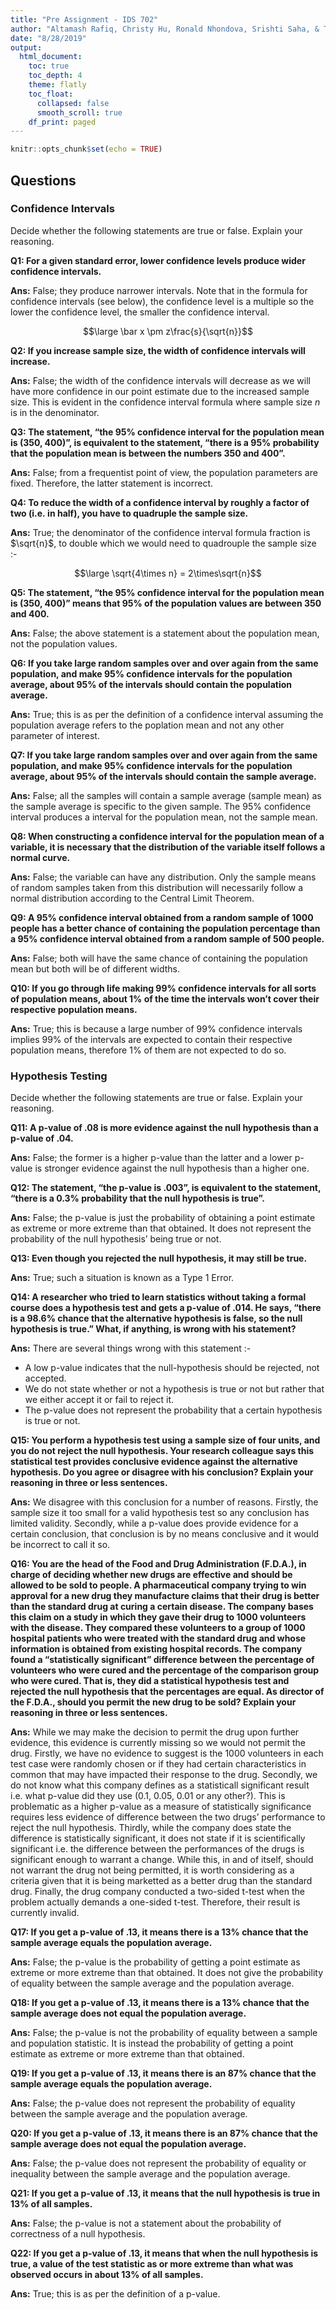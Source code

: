 ```yaml
---
title: "Pre Assignment - IDS 702"
author: "Altamash Rafiq, Christy Hu, Ronald Nhondova, Srishti Saha, & Tien Yu Liu"
date: "8/28/2019"
output:
  html_document:
    toc: true
    toc_depth: 4
    theme: flatly
    toc_float:
      collapsed: false
      smooth_scroll: true
    df_print: paged
---
```


```r
knitr::opts_chunk$set(echo = TRUE)
```

<style type="text/css">
h1.title {
  text-align: center;
}
h4.author {
  font-size: 15px;
  text-align: center;
}
h4.date {
  font-size: 15px;
  text-align: center;
}
</style>

## Questions

### Confidence Intervals

Decide whether the following statements are true or false. Explain your reasoning.

__Q1: For a given standard error, lower confidence levels produce wider confidence intervals.__

__Ans:__ False; they produce narrower intervals. Note that in the formula for confidence intervals (see below), the confidence level is a multiple so the lower the confidence level, the smaller the confidence interval.

$$\large \bar x \pm z\frac{s}{\sqrt{n}}$$

__Q2: If you increase sample size, the width of confidence intervals will increase.__

__Ans:__ False; the width of the confidence intervals will decrease as we will have more confidence in our point estimate due to the increased sample size. This is evident in the confidence interval formula where sample size $n$ is in the denominator.

__Q3: The statement, “the 95% confidence interval for the population mean is (350, 400)”, is equivalent to the statement, “there is a 95% probability that the population mean is between the numbers 350 and 400”.__

__Ans:__ False; from a frequentist point of view, the population parameters are fixed. Therefore, the latter statement is incorrect.

__Q4: To reduce the width of a confidence interval by roughly a factor of two (i.e. in half), you have to quadruple the sample size.__

__Ans:__ True; the denominator of the confidence interval formula fraction is $\sqrt{n}$, to double which we would need to quadrouple the sample size :-

$$\large \sqrt{4\times n} = 2\times\sqrt{n}$$

__Q5: The statement, “the 95% confidence interval for the population mean is (350, 400)” means that 95% of the population values are between 350 and 400.__

__Ans:__ False; the above statement is a statement about the population mean, not the population values.

__Q6: If you take large random samples over and over again from the same population, and make 95% confidence intervals for the population average, about 95% of the intervals should contain the population average.__

__Ans:__ True; this is as per the definition of a confidence interval assuming the population average refers to the poplation mean and not any other parameter of interest.

__Q7: If you take large random samples over and over again from the same population, and make 95% confidence intervals for the population average, about 95% of the intervals should contain the sample average.__

__Ans:__ False; all the samples will contain a sample average (sample mean) as the sample average is specific to the given sample. The 95% confidence interval produces a interval for the population mean, not the sample mean.

__Q8: When constructing a confidence interval for the population mean of a variable, it is necessary that the distribution of the variable itself follows a normal curve.__

__Ans:__ False; the variable can have any distribution. Only the sample means of random samples taken from this distribution will necessarily follow a normal distribution according to the Central Limit Theorem.

__Q9: A 95% confidence interval obtained from a random sample of 1000 people has a better chance of containing the population percentage than a 95% confidence interval obtained from a random sample of 500 people.__

__Ans:__ False; both will have the same chance of containing the population mean but both will be of different widths. 

__Q10: If you go through life making 99% confidence intervals for all sorts of population means, about 1% of the time the intervals won’t cover their respective population means.__

__Ans:__ True; this is because a large number of 99% confidence intervals implies 99% of the intervals are expected to contain their respective population means, therefore 1% of them are not expected to do so.

### Hypothesis Testing

Decide whether the following statements are true or false. Explain your reasoning.

__Q11: A p-value of .08 is more evidence against the null hypothesis than a p-value of .04.__

__Ans:__ False; the former is a higher p-value than the latter and a lower p-value is stronger evidence against the null hypothesis than a higher one.

__Q12: The statement, “the p-value is .003”, is equivalent to the statement, “there is a 0.3% probability that the null hypothesis is true”.__

__Ans:__ False; the p-value is just the probability of obtaining a point estimate as extreme or more extreme than that obtained. It does not represent the probability of the null hypothesis' being true or not.

__Q13: Even though you rejected the null hypothesis, it may still be true.__

__Ans:__ True; such a situation is known as a Type 1 Error.

__Q14: A researcher who tried to learn statistics without taking a formal course does a hypothesis test and gets a p-value of .014. He says, “there is a 98.6% chance that the alternative hypothesis is false, so the null hypothesis is true.” What, if anything, is wrong with his statement?__

__Ans:__ There are several things wrong with this statement :-

* A low p-value indicates that the null-hypothesis should be rejected, not accepted.
* We do not state whether or not a hypothesis is true or not but rather that we either accept it or fail to reject it.
* The p-value does not represent the probability that a certain hypothesis is true or not.

__Q15: You perform a hypothesis test using a sample size of four units, and you do not reject the null hypothesis. Your research colleague says this statistical test provides conclusive evidence against the alternative hypothesis. Do you agree or disagree with his conclusion? Explain your reasoning in three or less sentences.__

__Ans:__ We disagree with this conclusion for a number of reasons. Firstly, the sample size it too small for a valid hypothesis test so any conclusion has limited validity. Secondly, while a p-value does provide evidence for a certain conclusion, that conclusion is by no means conclusive and it would be incorrect to call it so.

__Q16: You are the head of the Food and Drug Administration (F.D.A.), in charge of deciding whether new drugs are effective and should be allowed to be sold to people. A pharmaceutical company trying to win approval for a new drug they manufacture claims that their drug is better than the standard drug at curing a certain disease. The company bases this claim on a study in which they gave their drug to 1000 volunteers with the disease. They compared these volunteers to a group of 1000 hospital patients who were treated with the standard drug and whose information is obtained from existing hospital records. The company found a “statistically significant” difference between the percentage of volunteers who were cured and the percentage of the comparison group who were cured. That is, they did a statistical hypothesis test and rejected the null hypothesis that the percentages are equal. As director of the F.D.A., should you permit the new drug to be sold? Explain your reasoning in three or less sentences.__

__Ans:__ While we may make the decision to permit the drug upon further evidence, this evidence is currently missing so we would not permit the drug. Firstly, we have no evidence to suggest is the 1000 volunteers in each test case were randomly chosen or if they had certain characteristics in common that may have impacted their response to the drug. Secondly, we do not know what this company defines as a statisticall significant result i.e. what p-value did they use (0.1, 0.05, 0.01 or any other?). This is problematic as a higher p-value as a measure of statistically significance requires less evidence of difference between the two drugs' performance to reject the null hypothesis. Thirdly, while the company does state the difference is statistically significant, it does not state if it is scientifically significant i.e. the difference between the performances of the drugs is significant enough to warrant a change. While this, in and of itself, should not warrant the drug not being permitted, it is worth considering as a criteria given that it is being marketted as a better drug than the standard drug. Finally, the drug company conducted a two-sided t-test when the problem actually demands a one-sided t-test. Therefore, their result is currently invalid.

__Q17: If you get a p-value of .13, it means there is a 13% chance that the sample average equals the population average.__

__Ans:__ False; the p-value is the probability of getting a point estimate as extreme or more extreme than that obtained. It does not give the probability of equality between the sample average and the population average.

__Q18: If you get a p-value of .13, it means there is a 13% chance that the sample average does not equal the population average.__

__Ans:__ False; the p-value is not the probability of equality between a sample and population statistic. It is instead the probability of getting a point estimate as extreme or more extreme than that obtained.

__Q19: If you get a p-value of .13, it means there is an 87% chance that the sample average equals the population average.__

__Ans:__ False; the p-value does not represent the probability of equality between the sample average and the population average.

__Q20: If you get a p-value of .13, it means there is an 87% chance that the sample average does not equal the population average.__

__Ans:__ False; the p-value does not represent the probability of equality or inequality between the sample average and the population average.

__Q21: If you get a p-value of .13, it means that the null hypothesis is true in 13% of all samples.__

__Ans:__ False; the p-value is not a statement about the probability of correctness of a null hypothesis. 

__Q22: If you get a p-value of .13, it means that when the null hypothesis is true, a value of the test statistic as or more extreme than what was observed occurs in about 13% of all samples.__

__Ans:__ True; this is as per the definition of a p-value.






